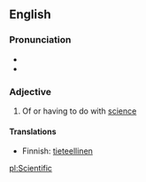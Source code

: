 ==English==
===Pronunciation===
{{IPA|/ˈsaɪənˌtɪfək/}}
*{{audio|en-ca-scientific.ogg|Audio (CA)}}
*{{audio|en-us-scientific.ogg|Audio (US)}}

===Adjective===

# Of or having to do with [[science]]

====Translations====

*Finnish: [[tieteellinen]]

[[pl:Scientific]]